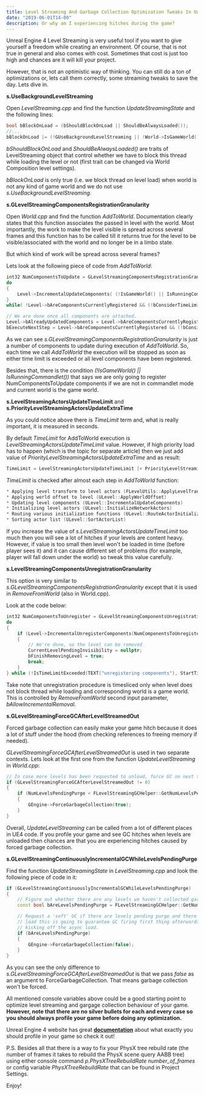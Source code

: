 ```yaml
---
title: Level Streaming And Garbage Collection Optimization Tweaks In Unreal Engine 4
date: "2019-06-01T14-00"
description: Or why am I experiencing hitches during the game?
---
```


Unreal Engine 4 Level Streaming is very useful tool if you want to give yourself a freedom while creating an environment. Of course, that is not true in general and also comes with cost. Sometimes that cost is just too high and chances are it will kill your project.

However, that is not an optimistic way of thinking. You can still do a ton of optimizations or, lets call them correctly, some streaming tweaks to save the day. Lets dive in.

**s.UseBackgroundLevelStreaming**

Open *LevelStreaming.cpp* and find the function *UpdateStreamingState* and the following lines:

```cpp
bool bBlockOnLoad = (bShouldBlockOnLoad || ShouldBeAlwaysLoaded());
//...
bBlockOnLoad |= (!GUseBackgroundLevelStreaming || !World->IsGameWorld());
```

*bShouldBlockOnLoad* and *ShouldBeAlwaysLoaded()* are traits of LevelStreaming object that control whether we have to block this thread while loading the level or not (first trait can be changed via World Composition level settings).

*bBlockOnLoad* is only true (i.e. we block thread on level load) when world is not any kind of game world and we do not use *s.UseBackgroundLevelStreaming*. 


**s.GLevelStreamingComponentsRegistrationGranularity**

Open *World.cpp* and find the function *AddToWorld*. Documentation clearly states that this function associates the passed in level with the world. Most importantly, the work to make the level visible is spread across several frames and this function has to be called till it returns true for the level to be visible/associated with the world and no longer be in a limbo state.

But which kind of work will be spread across several frames? 

Lets look at the following piece of code from *AddToWorld*:
```cpp
int32 NumComponentsToUpdate = GLevelStreamingComponentsRegistrationGranularity;
do
{
    Level->IncrementalUpdateComponents( (!IsGameWorld() || IsRunningCommandlet()) ? 0 : NumComponentsToUpdate, bRerunConstructionScript );
}
while( !Level->bAreComponentsCurrentlyRegistered && (!bConsiderTimeLimit || !IsTimeLimitExceeded( TEXT("updating components"), StartTime, Level, TimeLimit )));

// We are done once all components are attached.
Level->bAlreadyUpdatedComponents = Level->bAreComponentsCurrentlyRegistered;
bExecuteNextStep = Level->bAreComponentsCurrentlyRegistered && (!bConsiderTimeLimit || !IsTimeLimitExceeded(TEXT("updating components"), StartTime, Level, TimeLimit));
```
As we can see *s.GLevelStreamingComponentsRegistrationGranularity* is just a number of components to update during execution of *AddToWorld*. So, each time we call *AddToWorld* the execution will be stopped as soon as either time limit is exceeded or all level components have been registered. 

Besides that, there is the condition *(!IsGameWorld() || IsRunningCommandlet())* that says we are only going to register NumComponentsToUpdate components if we are not in commandlet mode and current world is the game world. 


**s.LevelStreamingActorsUpdateTimeLimit** and **s.PriorityLevelStreamingActorsUpdateExtraTime**

As you could notice above there is *TimeLimit* term and, what is really important, it is measured in seconds.

By default *TimeLimit* for AddToWorld execution is *LevelStreamingActorsUpdateTimeLimit* value. However, if high priority load has to happen (which is the topic for separate article) then we just add value of *PriorityLevelStreamingActorsUpdateExtraTime* and as result: 

```cpp
TimeLimit = LevelStreamingActorsUpdateTimeLimit [+ PriorityLevelStreamingActorsUpdateExtraTime if HighPriorityLoad]
```

*TimeLimit* is checked after almost each step in *AddToWorld* function: 

```cpp
* Applying level transform to level actors (FLevelUtils::ApplyLevelTransform)
* Applying world offset to level (ULevel::ApplyWorldOffset)
* Updating level components (ULevel::IncrementalUpdateComponents)
* Initializing level actors (ULevel::InitializeNetworkActors)
* Routing various initialization functions (ULevel::RouteActorInitialize())
* Sorting actor list (ULevel::SortActorList)
```


If you increase the value of *s.LevelStreamingActorsUpdateTimeLimit* too much then you will see a lot of hitches if your levels are content heavy. However, if value is too small then level won't be loaded in time (before player sees it) and it can cause different set of problems (for example, player will fall down under the world) so tweak this value carefully.

**s.LevelStreamingComponentsUnregistrationGranularity**

This option is very similar to *s.GLevelStreamingComponentsRegistrationGranularity* except that it is used in *RemoveFromWorld* (also in World.cpp).

Look at the code below:
```cpp
int32 NumComponentsToUnregister = GLevelStreamingComponentsUnregistrationGranularity;
do
{
    if (Level->IncrementalUnregisterComponents(NumComponentsToUnregister))
    {
        // We're done, so the level can be removed
        CurrentLevelPendingInvisibility = nullptr;
        bFinishRemovingLevel = true;
        break;
    }
} while (!IsTimeLimitExceeded(TEXT("unregistering components"), StartTime, Level, GLevelStreamingUnregisterComponentsTimeLimit));
```

Take note that unregistration procedure is timesliced only when level does not block thread while loading and corresponding world is a game world. This is controlled by *RemoveFromWorld* second input parameter, *bAllowIncrementalRemoval*.

**s.GLevelStreamingForceGCAfterLevelStreamedOut**

Forced garbage collection can easily make your game hitch because it does a lot of stuff under the hood (from checking references to freeing memory if needed).

*GLevelStreamingForceGCAfterLevelStreamedOut* is used in two separate contexts. Lets look at the first one from the function *UpdateLevelStreaming* in *World.cpp*:

```cpp
// In case more levels has been requested to unload, force GC on next tick 
if (GLevelStreamingForceGCAfterLevelStreamedOut != 0)
{
    if (NumLevelsPendingPurge < FLevelStreamingGCHelper::GetNumLevelsPendingPurge())
    {
        GEngine->ForceGarbageCollection(true); 
    }
}
```

Overall, *UpdateLevelStreaming* can be called from a lot of different places in UE4 code. If you profile your game and see GC hitches when levels are unloaded then chances are that you are experiencing hitches caused by forced garbage collection.

**s.GLevelStreamingContinuouslyIncrementalGCWhileLevelsPendingPurge**

Find the function *UpdateStreamingState* in *LevelStreaming.cpp* and look the following piece of code in it:

```cpp
if (GLevelStreamingContinuouslyIncrementalGCWhileLevelsPendingPurge)
{
    // Figure out whether there are any levels we haven't collected garbage yet.
    const bool bAreLevelsPendingPurge = FLevelStreamingGCHelper::GetNumLevelsPendingPurge() > 0;

    // Request a 'soft' GC if there are levels pending purge and there are levels to be loaded. In the case of a blocking
    // load this is going to guarantee GC firing first thing afterwards and otherwise it is going to sneak in right before
    // kicking off the async load.
    if (bAreLevelsPendingPurge)
    {
        GEngine->ForceGarbageCollection(false);
    }
}
```

As you can see the only difference to *s.GLevelStreamingForceGCAfterLevelStreamedOut* is that we pass *false* as an argument to ForceGarbageCollection. That means garbage collection won't be forced.


All mentioned console variables above could be a good starting point to optimize level streaming and gargage collection behaviour of your game. **However, note that there are no silver bullets for each and every case so you should always profile your game before doing any optimization.** 

Unreal Engine 4 website has great [**documentation**](https://docs.unrealengine.com/en-US/Engine/Performance/index.html) about what exactly you should profile in your game so check it out!


P.S. Besides all that there is a way to fix your PhysX tree rebuild rate (the number of frames it takes to rebuild the PhysX scene query AABB tree) using either console command *p.PhysXTreeRebuildRate number_of_frames* or config variable *PhysXTreeRebuildRate* that can be found in Project Settings.

Enjoy!